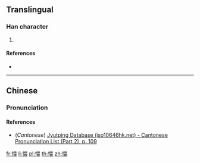 {{character info/new}}
==Translingual==

===Han character===
{{Han char|rn=61|rad=心|as=09|sn=12|four=96032|canj=PWMV|ids=⿰忄畏}}

# {{defn|Han|sort=心09}}

====References====
* {{Han ref|kx=0393.270|dkj=10892|dj=0730.040|hdz=42328.050|uh=6104|ud=24836|bh=D94F|bd=55631}}

----

==Chinese==
{{zh-forms}}

===Pronunciation===
{{zh-pron
|m=wēi
|c=wui1
|mc=
|oc=
|ma=
|cat=
}}

====References====
* (''Cantonese'') [http://www.iso10646hk.net/jp/document/download.jsp Jyutping Database (iso10646hk.net) - Cantonese Pronunciation List (Part 2), p. 109]

[[fr:愄]]
[[li:愄]]
[[pl:愄]]
[[th:愄]]
[[zh:愄]]